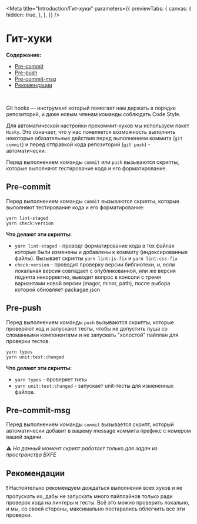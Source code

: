 
<Meta title="Introduction/Гит-хуки"
      parameters={{
        previewTabs: {
          canvas: {
            hidden: true,
          },
        },
      }} />

# Гит-хуки

**Содержание:**

+ [Pre-commit](#pre-commit)
+ [Pre-push](#pre-push)
+ [Pre-commit-msg](#pre-commit)
+ [Рекомендации](#рекомендации)

<br/>

Git hooks — инструмент который помогает нам держать в порядке репозиторий, и даже новым членам команды соблюдать Code Style.

Для автоматической настройки прекоммит-хуков мы используем пакет `Husky`.
Это означает, что у нас появляется возможность выполнять некоторые обазательные действия перед выполнением коммита (`git commit`)
и перед отправкой кода репозиторий (`git push`) - автоматически.

Перед выполнением команды `commit` или `push` вызываются скрипты, которые выполняют тестирование кода и его форматирование.

## Pre-commit

Перед выполнением команды `commit` вызываются скрипты, которые выполняют тестирование кода и его форматирование:

```bach
yarn lint-staged
yarn check:version
```

**Что делают эти скрипты:**

+ `yarn lint-staged` - проводт форматирование кода в тех файлах которые были изменены и добавлены к коммиту (индексированные файлы). Вызывает скрипты `yarn lint:js-fix` и `yarn lint:css-fix`
+ `check:version` - проводит проверку версии библиотеки, и, если локальная версия совпадает с опубликованной, или же версия поднята некорректно, выводит вопрос в консоли с тремя вариантами новой версии (magor, minor, path), после выбора которой обновляет packagae.json

## Pre-push

Перед выполнением команды `push` вызываются скрипты, которые проверяют код и запускают тесты, чтобы не допустить пуша со сломанными компонентами и не запускать "холостой" пайплан для проверки тестов.

```bach
yarn types
yarn unit:test:changed
```

**Что делают эти скрипты:**

+ `yarn types` - проверяет типы
+ `yarn unit:test:changed` - запускает unit-тесты для измененных файлов.

## Pre-commit-msg

Перед выполнением команды `commit` вызывается скрипт, который автоматически добавит в вашему message коммита префикс с номером вашей задачи.

⚠️ _На данный момент скрипт работает только для задач из пространства BXFE_

## Рекомендации

❗️ Настоятельно рекомендуем дождаться выполнения всех хуков и не пропускать их, дабы не запускать много пайплайнов только ради проверок кода на линтеры и тесты.
Всё это можно проверить локально, и мы, со своей стороны, максимально постарались облегчить все эти проверки.
